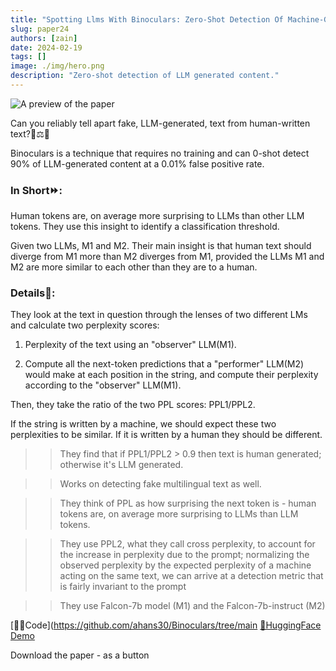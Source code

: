 ```yaml
---
title: "Spotting Llms With Binoculars: Zero-Shot Detection Of Machine-Generated Text"
slug: paper24
authors: [zain]
date: 2024-02-19
tags: []
image: ./img/hero.png
description: "Zero-shot detection of LLM generated content."
---
```

![A preview of the paper](./img/hero.png)

<!-- truncate -->


Can you reliably tell apart fake, LLM-generated, text from human-written text?🤖⚖️👱

Binoculars is a technique that requires no training and can 0-shot detect 90% of LLM-generated content at a 0.01% false positive rate.

### In Short⏩:
Human tokens are, on average more surprising to LLMs than other LLM tokens. They use this insight to identify a classification threshold.

Given two LLMs, M1 and M2. Their main insight is that human text should diverge from M1 more than M2 diverges from M1, provided the LLMs M1 and M2 are more similar to each other than they are to a human.

### Details🔎:
They look at the text in question through the lenses of two different LMs and calculate two perplexity scores:

1. Perplexity of the text using an "observer" LLM(M1).

2. Compute all the next-token predictions that a "performer" LLM(M2) would make at each position in the string, and compute their perplexity according to the "observer" LLM(M1).

Then, they take the ratio of the two PPL scores: PPL1/PPL2. 

If the string is written by a machine, we should expect these two perplexities to be similar. If it is written by a human they should be different.

>> They find that if PPL1/PPL2 > 0.9 then text is human generated; otherwise it's LLM generated.

>> Works on detecting fake multilingual text as well.

>> They think of PPL as how surprising the next token is - human tokens are, on average more surprising to LLMs than LLM tokens.

>> They use PPL2, what they call cross perplexity, to account for the increase in perplexity due to the prompt; normalizing the observed perplexity by the expected perplexity of a machine acting on the same text, we can arrive at a detection metric that is fairly invariant to the prompt

>> They use Falcon-7b model (M1) and the Falcon-7b-instruct (M2)

[🧑‍💻Code](https://github.com/ahans30/Binoculars/tree/main
[🤗HuggingFace Demo](https://huggingface.co/spaces/tomg-group-umd/Binoculars)

<p>
  <DownloadButton link={require('./download/2401.12070.pdf').default}>Download the paper - as a button</DownloadButton>
</p>

<!-- We could create a specific template for Paper Review's -->

<WhatNext />
